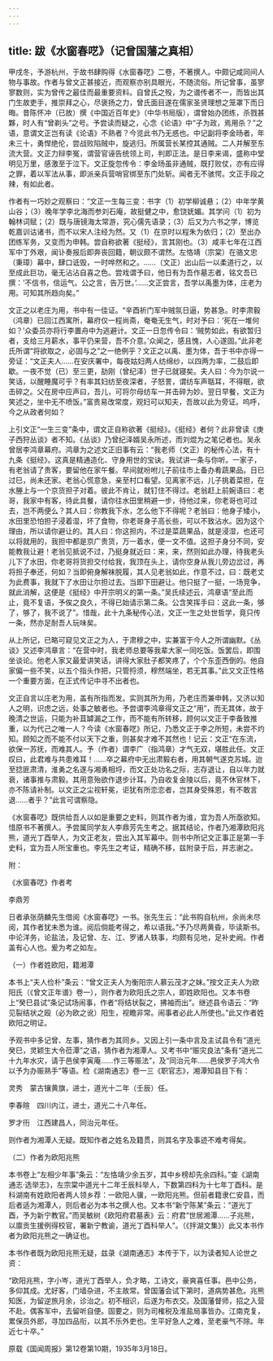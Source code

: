 ```yaml
---
---
---
```

title: 跋《水窗春呓》（记曾国藩之真相）
---




甲戌冬，予游杭州，于故书肆购得《水窗春呓》二卷，不著撰人。中颇记咸同间人物与事故。作者与曾文正甚接近，而观察亦别具眼光，不随流俗。所记曾事，虽寥寥数则，实为曾传之最佳而最重要资料。自曾氏之殁，为之谱传者不一，而皆出其门生故吏手，推崇拜之心，尽褒扬之力，曾氏面目遂在儒家圣贤理想之笼罩下而日晦。昔陈怀冲（已故）撰《中国近百年史》（中华书局版），谓曾始办团练，杀戮甚夥，时人有“曾剃头”之号。予尝读而疑之，心念《论语》中“子为政，焉用杀？”之语，意谓文正岂有读《论语》不熟者？今览此书乃无惑也。中记副将李金旸者，年未三十，勇悍绝伦，尝战败陷贼中，旋逃归。所属营长某控其通贼。二人并解至东流大营。文正力辩李冤，谓营官诬告统领上司，判即正法。是日李来谒，盛称中堂明见万里，感激至于泣下。文正旋忽传令：李金旸虽非通贼，既打败仗，亦有应得之罪，着以军法从事，即派亲兵营哨官绑至东门处斩。闻者无不骇愕。文正手段之辣，有如此者。

作者有一巧妙之观察曰：“文正一生每三变：书字（1）初学柳诚悬；（2）中年学黄山谷；（3）晚年学李北海而参刘石庵，故挺健之中，愈饶妩媚。其学问（1）初为翰林词赋；（2）既与唐镜海太常游，究心儒先语录；（3）后又为六书之学，博览乾嘉训诂诸书，而不以宋人注经为然。又（1）在京时以程朱为依归；（2）至出办团练军务，又变而为申韩。尝自称欲著《挺经》，言其刚也。（3）咸丰七年在江西军中丁外艰，闻讣奏报后即奔丧回籍，朝议颇不谓然。左恪靖（宗棠）在骆文忠（秉璋）幕中，肆口诋毁，一时哗然和之。……（文正）出山后一以柔道行之，以至成此巨功，毫无沾沾自喜之色。尝戏谓予曰，他日有为吾作墓志者，铭文吾已撰：‘不信书，信运气。公之言，告万世。’……文正尝言，吾学以禹墨为体，庄老为用。可知其所趋向矣。”

文正之以老庄为用，书中有一佳证。“辛酉祈门军中贼氛日逼，势甚急。时李肃毅（鸿章）已回江西寓所，幕府仅一程尚斋，奄奄无生气，时对予曰：‘死在一堆何如？’众委员亦将行李置舟中为逃避计。文正一日忽传令曰：‘贼势如此，有欲暂归者，支给三月薪水，事平仍来营，吾不介意。’众闻之，感且愧，人心遂固。”此非老氏所谓“将欲取之，必固与之”之一绝例乎？文正之以禹、墨为体，吾于书中亦得一旁证：“文正夫人……在安庆署中，每夜姑妇两人纺绵纱，以四两为率，二鼓后即歇。一夜不觉（已）至三更，劼刚（曾纪泽）世子已就寝矣。夫人曰：今为尔说一笑话，以醒睡魔可乎？有率其妇纺至夜深者，子怒詈，谓纺车声聒耳，不得眠，欲击碎之。父在房中应声曰，吾儿，可将尔母纺车一并击碎为妙。翌日早餐，文正为笑述之，坐中无不喷饭。”富贵易改常度，观妇可以知夫，吾故以此为旁证。呜呼，今之从政者何如？

上引文正“一生三变”条中，谓文正自称欲著《挺经》。《挺经》者何？此非曾读《庚子西狩丛谈》者不知。《丛谈》乃曾纪泽婿吴永所述，而刘焜为之笔记者也。吴永曾居李鸿章幕府。鸿章为之述文正旧事有云：“我老师（文正）的秘传心法，有十九条《挺经》。这真是精通造化、守身用世的宝诀。我试讲一条与你听。一家子，有老翁请了贵客，要留他在家午餐。早间就吩咐儿子前往市上备办肴蔬果品。日已过巳，尚未还家。老翁心慌意急，亲至村口看望。见离家不远，儿子挑着菜担，在水塍上与一个京货担子对着。彼此不肯让，就钉住不得过。老翁赶上前婉语曰：老哥，我家中有客，待此具餐，请你往水田里稍避一步，待他过来，你老哥也可过去，岂不两便么？其人曰：你教我下水，怎么他下不得呢？老翁曰：他身子矮小，水田里恐怕担子浸着湿，坏了食物，你老哥身子高长些，可以不致沾水。因为这个理由，所以请你避让的。其人曰：你这担内，不过是菜蔬果品，就是浸湿，也还可以将就用的，我担中都是京广贵货，万一着水，便一文不值。这担子身分不同，安能教我让避！老翁见抵说不过，乃挺身就近曰：来，来，然则如此办理，待我老头儿下了水田，你老哥将货担交付给我，我顶在头上，请你空身从我儿旁边岔过，再将担子奉还，何如？当即俯身解袜脱履，其人见老翁如此，作意不过，曰：既老丈为此费事，我就下了水田让尔担过去。当即下田避让。他只挺了一挺，一场竞争，就此消解，这便是《挺经》中开宗明义的第一条。”吴氏续述云，鸿章语“至此而止，竟不复语，予俟之良久，不得已始请示第二条。公含笑挥手曰：这此一条，够了，够了，我不说了”。惜哉，此十九条秘传心法，文正一生之处世哲学，竟只传一条，然亦足耐吾人玩味矣。

从上所记，已略可窥见文正之为人，于肃穆之中，实兼富于今人之所谓幽默。《丛谈》又述李鸿章言：“在营中时，我老师总要等我辈大家一同吃饭。饭罢后，即围坐谈论。他老人家又最爱讲笑话，讲得大家肚子都笑疼了，个个东歪西倒的。他自家偏一些不笑，以五个指头作把，只管捋须，穆然端坐，若无其事。”此又文正性格一个重要方面，在正式传记中寻不出者也。

文正自言以庄老为用，盖有所指而发。实则其所为用，乃老庄而兼申韩，又济以知人之明，识虑之远，处事之敏者也。予尝谓李鸿章得文正之“用”，而无其体，故于晚清之世运，只能为补苴罅漏之工作，而不能有所转移，顾何以文正于李备致推重，以为代己之唯一人？今读《水窗春呓》所记，乃悉文正于李之所短，未尝不灼知。顾知之而不能不付以天下之重，则甚矣才难不其然也！记云：文正“在东流，欲保一苏抚，而难其人。予（作者）谓李广（指鸿章）才气无双，堪胜此任。文正叹曰，此君难与共患难耳！……卒之幕府中无出肃毅右者，用其朝气遂克苏城。迨至捻匪肃清，淮勇之名遂与湘勇相埒，而文正处功名之际，志存退让，自以年力就衰，诸事推与肃毅。其用意殆欲作退步计耳。乃自收复金陵以后，竟不休官林下，亦不陈请补制。以文正之尘视轩冕，讵犹有所恋恋者，岂其身受殊恩，有不敢言退……者乎？”此言可谓察隐。

《水窗春呓》既供给吾人以如是重要之史料，则其作者为谁，宜为吾人所亟欲知。惜原书不著撰人。予尝属同学友人李鼎芳先生考之。据其结论，作者乃湘潭欧阳兆熊，道光丁酉举人，为文正老友，尝出入其军幕中。则书中所记文正事正是第一手史料，宜为吾人所宝重也。李先生之考证，精确不移，兹附录于后，并志谢之。





附：

《水窗春呓》作者考

李鼎芳

日者承张荫麟先生借阅《水窗春呓》一书。张先生云：“此书购自杭州，余尚未尽阅，其作者犹未悉为谁。阅后倘能考得之，希以语我。”予乃尽两黄昏，毕读斯书。中论洋务，论盐法，及记曾、左、江、罗诸人轶事，均颇有见地，足补史阙。作者盖有心人也。爰为考之如左。

（一）作者姓欧阳，籍湘潭

本书上“夫人俭朴”条云：“曾文正夫人为衡阳宗人慕云茂才之妹。”按文正夫人为欧阳氏（《曾文正年谱》卷一），则作者为欧阳氏之宗人，即姓欧阳也。又本书卷上“癸巳县试”条记试场闹事，作者“将结状裂之，拂袖而出”。继述县令语云：“昨见裂结状之殴（必为欧之讹）阳生，视瞻非常。闹事者必此人所使也。”此又作者姓欧阳之明证。

予观书中多记曾、左事，猜作者为其同乡。又因上引一条中言及主试县令有“道光癸巳，灵颖生大令莅潭”之语，猜作者为湘潭人。又考书中“赈灾良法”条有“道光二十九年水灾，请于邑侯李寅庵……作三等赈法”，及“同治元年……邑侯罗子鸿大令以予为办赈熟手”等语。检《湖南通志》卷一三《职官志》，湘潭知县目下有：

灵秀　蒙古镶黄旗，进士，道光十二年（壬辰）任。

李春暄　四川内江，进士，道光二十八年任。

罗才衎　江西建昌人，同治元年任。

则作者为湘潭人无疑。既知作者之姓名及籍贯，则其名字及事迹不难考得矣。

（二）作者为欧阳兆熊

本书卷上“左相少年事”条云：“左恪靖少余五岁，其中乡榜却先余四科。”查《湖南通志·选举志》，左宗棠中道光十二年壬辰科举人，下数第四科为十七年丁酉科。是科湖南有姓欧阳者两人领乡荐：一欧阳人骥，一欧阳兆熊。但前者籍隶仁安县，而后者适为湘潭人，则后者必为本书之撰人也。又本书“新宁陈某”条云：“道光丁酉，予为新宁教官。”而吴敏树《欧阳府君墓表》云：府君“世居湘潭……子兆熊，以廪贡生援例得校官，署新宁教谕，道光丁酉科举人”。（《拌湖文集》）此又本书作者为欧阳兆熊之一确证也。

本书作者既为欧阳兆熊无疑，兹录《湖南通志》本传于下，以为读者知人论世之资：

“欧阳兆熊，字小岑，道光丁酉举人，负才略，工诗文，豪爽喜任事。邑中公务，多仰其成。尤好客，门墙杂进，不主故常。曾国藩会试下第时，道病势甚危。兆熊知医，为留逆旅月余，诊治之。初不相识，后遂为布衣交。及国藩督师，招之入营不赴。偶客军中，去留听自便。固要之，则为司榷税及淮盐局事皆办。江南克复，累保员外郎，寻加四品衔，以其不乐外吏也。生平好急人之难，至老豪气不除。年近七十卒。”





原载《国闻周报》第12卷第10期，1935年3月18日。